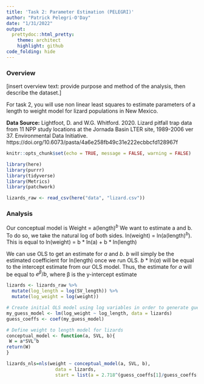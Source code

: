 ```yaml
---
title: 'Task 2: Parameter Estimation (PELEGRI)'
author: "Patrick Pelegri-O'Day"
date: "1/31/2022"
output:
  prettydoc::html_pretty:
    theme: architect
    highlight: github
code_folding: hide
---
```


### Overview
[insert overview text: provide purpose and method of the analysis, then describe the dataset.]

For task 2, you will use non linear least squares to estimate parameters of a length to weight model for lizard populations in New Mexico. 

**Data Source:** Lightfoot, D. and W.G. Whitford. 2020. Lizard pitfall trap data from 11 NPP study locations at the Jornada Basin LTER site, 1989-2006 ver 37. Environmental Data Initiative. https://doi.org/10.6073/pasta/4a6e258fb49c31e222ecbbcfd128967f

```r
knitr::opts_chunk$set(echo = TRUE, message = FALSE, warning = FALSE)

library(here)
library(purrr)
library(tidyverse)
library(Metrics)
library(patchwork)

```

```r
lizards_raw <- read_csv(here("data", "lizard.csv"))
```


### Analysis

Our conceptual model is Weight = a(length)$^b$
We want to estimate a and b. To do so, we take the natural log of both sides.
ln(weight) = ln(a(length)$^b$). This is equal to
ln(weight) = b * ln(a) + b * ln(length)

We can use OLS to get an estimate for *a* and *b*.
*b* will simply be the estimated coefficient for ln(length) once we run OLS.
*b* * ln(*a*) will be equal to the intercept estimate from our OLS model.
Thus, the estimate for *a* will be equal to $e^β/b$, where β is the y-intercept estimate

```r
lizards <- lizards_raw %>% 
  mutate(log_length = log(SV_length)) %>% 
  mutate(log_weight = log(weight))
```

```r

# Create initial OLS model using log variables in order to generate guess of NLS model parameters
my_guess_model <- lm(log_weight ~ log_length, data = lizards)
guess_coeffs <- coef(my_guess_model)

# Define weight to length model for lizards
conceptual_model <- function(a, SVL, b){
 W = a*SVL^b
return(W)
}

lizards_nls=nls(weight ~ conceptual_model(a, SVL, b),
                  data = lizards,
                  start = list(a = 2.718^(guess_coeffs[1]/guess_coeffs[2], b = guess_vec[2]), trace = TRUE )

```

